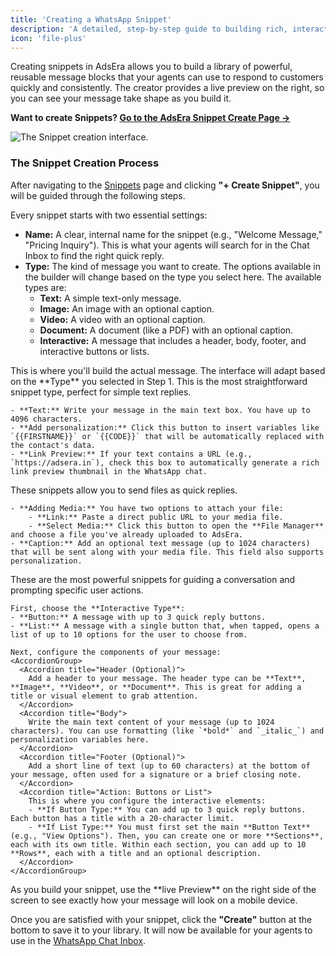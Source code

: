 ```yaml
---
title: 'Creating a WhatsApp Snippet'
description: 'A detailed, step-by-step guide to building rich, interactive, and text-based snippets for your WhatsApp conversations.'
icon: 'file-plus'
---
```


Creating snippets in AdsEra allows you to build a library of powerful, reusable message blocks that your agents can use to respond to customers quickly and consistently. The creator provides a live preview on the right, so you can see your message take shape as you build it.

**Want to create Snippets? [Go to the AdsEra Snippet Create Page &rarr;](https://app.adsera.in/dashboard/snippets/create)**

![The Snippet creation interface.](https://sgp1.digitaloceanspaces.com/whatsera/15f74a4d-436b-4df4-ba21-8e5b10911046_snippet_create.png)

### The Snippet Creation Process

After navigating to the [Snippets](https://app.adsera.in/dashboard/snippets/list) page and clicking **"+ Create Snippet"**, you will be guided through the following steps.

<Steps>

<Step title="1. Basic Setup: Name and Type">
  Every snippet starts with two essential settings:

  - **Name:** A clear, internal name for the snippet (e.g., "Welcome Message," "Pricing Inquiry"). This is what your agents will search for in the Chat Inbox to find the right quick reply.
  - **Type:** The kind of message you want to create. The options available in the builder will change based on the type you select here. The available types are:
    - **Text:** A simple text-only message.
    - **Image:** An image with an optional caption.
    - **Video:** A video with an optional caption.
    - **Document:** A document (like a PDF) with an optional caption.
    - **Interactive:** A message that includes a header, body, footer, and interactive buttons or lists.
</Step>

<Step title="2. Composing Your Snippet Content">
  This is where you'll build the actual message. The interface will adapt based on the **Type** you selected in Step 1.

  <Tabs>
  <Tab title="Text Snippets">
    This is the most straightforward snippet type, perfect for simple text replies.
    
    - **Text:** Write your message in the main text box. You have up to 4096 characters.
    - **Add personalization:** Click this button to insert variables like `{{FIRSTNAME}}` or `{{CODE}}` that will be automatically replaced with the contact's data.
    - **Link Preview:** If your text contains a URL (e.g., `https://adsera.in`), check this box to automatically generate a rich link preview thumbnail in the WhatsApp chat.
  </Tab>

  <Tab title="Media Snippets (Image/Video/Document)">
    These snippets allow you to send files as quick replies.
    
    - **Adding Media:** You have two options to attach your file:
        - **Link:** Paste a direct public URL to your media file.
        - **Select Media:** Click this button to open the **File Manager** and choose a file you've already uploaded to AdsEra.
    - **Caption:** Add an optional text message (up to 1024 characters) that will be sent along with your media file. This field also supports personalization.
  </Tab>

  <Tab title="Interactive Snippets">
    These are the most powerful snippets for guiding a conversation and prompting specific user actions.
    
    First, choose the **Interactive Type**:
    - **Button:** A message with up to 3 quick reply buttons.
    - **List:** A message with a single button that, when tapped, opens a list of up to 10 options for the user to choose from.

    Next, configure the components of your message:
    <AccordionGroup>
      <Accordion title="Header (Optional)">
        Add a header to your message. The header type can be **Text**, **Image**, **Video**, or **Document**. This is great for adding a title or visual element to grab attention.
      </Accordion>
      <Accordion title="Body">
        Write the main text content of your message (up to 1024 characters). You can use formatting (like `*bold*` and `_italic_`) and personalization variables here.
      </Accordion>
      <Accordion title="Footer (Optional)">
        Add a short line of text (up to 60 characters) at the bottom of your message, often used for a signature or a brief closing note.
      </Accordion>
      <Accordion title="Action: Buttons or List">
        This is where you configure the interactive elements:
        - **If Button Type:** You can add up to 3 quick reply buttons. Each button has a title with a 20-character limit.
        - **If List Type:** You must first set the main **Button Text** (e.g., "View Options"). Then, you can create one or more **Sections**, each with its own title. Within each section, you can add up to 10 **Rows**, each with a title and an optional description.
      </Accordion>
    </AccordionGroup>
  </Tab>
  </Tabs>
</Step>

<Step title="3. Finalize and Create">
  As you build your snippet, use the **live Preview** on the right side of the screen to see exactly how your message will look on a mobile device.
  
  Once you are satisfied with your snippet, click the **"Create"** button at the bottom to save it to your library. It will now be available for your agents to use in the [WhatsApp Chat Inbox](/help/inbox/chat).
</Step>
</Steps>